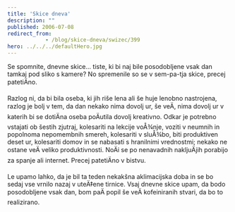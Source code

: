 ```yaml
---
title: 'Skice dneva'
description: ""
published: 2006-07-08
redirect_from: 
            - /blog/skice-dneva/swizec/399
hero: ../../../defaultHero.jpg
---
```


Se spomnite, dnevne skice... tiste, ki bi naj bile posodobljene vsak dan tamkaj pod sliko s kamere? No spremenile so se v sem-pa-tja skice, precej patetiÄno.  

Razlog ni, da bi bila oseba, ki jih riše lena ali še huje lenobno nastrojena, razlog je bolj v tem, da dan nekako nima dovolj ur, še veÄ, nima dovolj ur v katerih bi se dotiÄna oseba poÄutila dovolj kreativno. Odkar je potrebno vstajati ob šestih zjutraj, kolesariti na lekcije voÅ¾nje, voziti v neumnih in popolnoma nepomembnih smereh, kolesariti v sluÅ¾bo, biti produktiven deset ur, kolesariti domov in se nabasati s hranilnimi vrednostmi; nekako ne ostane veÄ veliko produktivnosti. NoÄi se po nenavadnih nakljuÄjih porabijo za spanje ali internet. Precej patetiÄno v bistvu.  

Le upamo lahko, da je bil ta teden nekakšna aklimacijska doba in se bo sedaj vse vrnilo nazaj v uteÄ‡ene tirnice. Vsaj dnevne skice upam, da bodo posodobljene vsak dan, bom paÄ popil še veÄ kofeiniranih stvari, da bo to realizirano.
